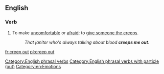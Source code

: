 ==English==

===Verb===
{{en-verb|creeps out|creeping out|creeped out}}

# {{lb|en|informal|transitive}} To make [[uncomfortable]] or [[afraid]]; to [[give someone the creeps]].
#: ''That janitor who's always talking about blood '''creeps me out'''.''

[[Category:English phrasal verbs]]
[[Category:English phrasal verbs with particle (out)]]
[[Category:en:Emotions]]

[[fr:creep out]]
[[pl:creep out]]